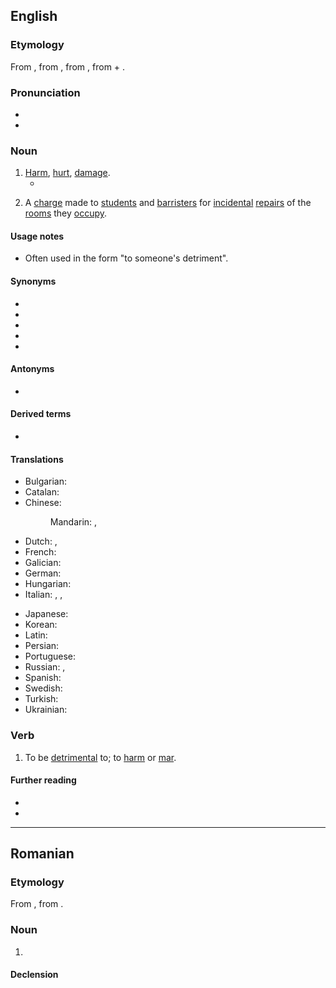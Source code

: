 {{also|détriment}}
==English==

===Etymology===
From {{der|en|fro|detriement}}, from {{der|en|la|detrimentum||loss, damage, literally a rubbing off}}, from {{m|la|deterere||to rub off, wear}}, from {{m|la|de-||down, away}} + {{m|la|terere||to rub}}.

===Pronunciation===
* {{IPA|en|/ˈdɛtɹɪmənt/}}
* {{audio|en|en-us-detriment.ogg|Audio (US)}}

===Noun===
{{wikipedia|detriment (astrology)}}
{{en-noun|~}}

# [[harm|Harm]], [[hurt]], [[damage]].
#* {{quote-book
|en
|year=1872
|author=Fyodor Dostoyevsky
|title=The Possessed
|chapter=7
|url=http://ebooks.adelaide.edu.au/d/dostoyevsky/d72p/chapter7.html
|passage=“But marriage in secret, Nikolay Vsyevolodovitch — a fatal secret. I receive money from you, and I'm suddenly asked the question, 'What's that money for?' My hands are tied; I cannot answer to the '''detriment''' of my sister, to the detriment of the family honour.”}}
# {{lb|en|UK|obsolete}} A [[charge]] made to [[student]]s and [[barrister]]s for [[incidental]] [[repair]]s of the [[room]]s they [[occupy]].

====Usage notes====
* Often used in the form "to someone's detriment".

====Synonyms====
* {{l|en|harm}}
* {{l|en|hurt}}
* {{l|en|illfare}}
* {{l|en|damage}}
* {{l|en|expense}}

====Antonyms====
* {{l|en|benefit}}

====Derived terms====
* {{l|en|detrimental}}

====Translations====
{{trans-top|harm, hurt, damage}}
* Bulgarian: {{t+|bg|вре́да|f}}
* Catalan: {{t+|ca|detriment|m}}
* Chinese:
*: Mandarin: {{t+|cmn|損害}}, {{t+|cmn|损害|tr=sǔnhài}}
* Dutch: {{t+|nl|schade|n}}, {{t+|nl|schadelijk}}
* French: {{t+|fr|détriment|m}}
* Galician: {{t+|gl|detrimento|m}}
* German: {{t+|de|Schaden|m}}
* Hungarian: {{t+|hu|hátrány}}
* Italian: {{t+|it|detrimento|m}}, {{t+|it|scapito|m}}, {{t+|it|svantaggio|m}}
{{trans-mid}}
* Japanese: {{t+|ja|損害|tr=そんがい, songai|sc=Jpan}}
* Korean: {{t+|ko|상해}}
* Latin: {{t|la|dētrīmentum|n}}
* Persian: {{t+|fa|پتیاره|tr=petyâre}}
* Portuguese: {{t+|pt|detrimento|m}}
* Russian: {{t+|ru|вред|m}}, {{t+|ru|уще́рб|m}}
* Spanish: {{t+|es|detrimento}}
* Swedish: {{t+|sv|skada|c}}
* Turkish: {{t+|tr|zarar}}
* Ukrainian: {{t+|uk|шкода}}
{{trans-bottom}}

===Verb===
{{en-verb}}

# {{lb|en|transitive|mostly|obsolete}} To be [[detrimental]] to; to [[harm]] or [[mar]].

====Further reading====
* {{R:Webster 1913}}
* {{R:Century 1911}}

----

==Romanian==

===Etymology===
From {{bor|ro|fr|détriment}}, from {{der|ro|la|detrimentum}}.

===Noun===
{{ro-noun|n|-}}

# {{l|en|detriment}}

====Declension====
{{ro-noun-n|n=sg}}